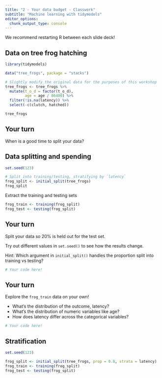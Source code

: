 ```yaml
---
title: "2 - Your data budget - Classwork"
subtitle: "Machine learning with tidymodels"
editor_options: 
  chunk_output_type: console
---
```


We recommend restarting R between each slide deck!

## Data on tree frog hatching

```r
library(tidymodels)

data("tree_frogs", package = "stacks")

# Slightly modify the original data for the purposes of this workshop
tree_frogs <- tree_frogs %>%
  mutate(t_o_d = factor(t_o_d),
         age = age / 86400) %>%
  filter(!is.na(latency)) %>%
  select(-c(clutch, hatched))
```

```r
tree_frogs
```

## Your turn

When is a good time to split your data?

## Data splitting and spending

```r
set.seed(123)

# Split into training/testing, stratifying by `latency`
frog_split <- initial_split(tree_frogs)
frog_split
```

Extract the training and testing sets

```r
frog_train <- training(frog_split)
frog_test <- testing(frog_split)
```

## Your turn

Split your data so 20% is held out for the test set.

Try out different values in `set.seed()` to see how the results change.

Hint: Which argument in `initial_split()` handles the proportion split into training vs testing?

```r
# Your code here!

```

## Your turn

Explore the `frog_train` data on your own!

- What's the distribution of the outcome, latency?
- What's the distribution of numeric variables like age?
- How does latency differ across the categorical variables?

```r
# Your code here!

```

## Stratification

```r
set.seed(123)

frog_split <- initial_split(tree_frogs, prop = 0.8, strata = latency)
frog_train <- training(frog_split)
frog_test <- testing(frog_split)
```
